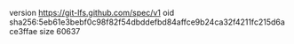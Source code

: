 version https://git-lfs.github.com/spec/v1
oid sha256:5eb61e3bebf0c98f82f54dbddefbd84affce9b24ca32f4211fc215d6ace3ffae
size 60637
